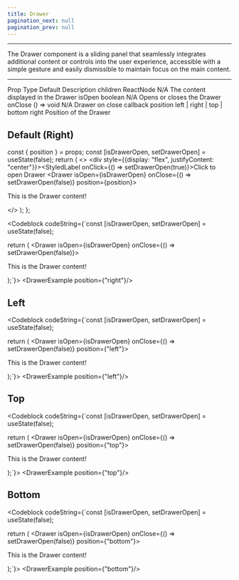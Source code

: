 ```yaml
---
title: Drawer
pagination_next: null
pagination_prev: null
---
```



<hr/>

<p>The Drawer component is a sliding panel that seamlessly integrates additional content or controls into the user experience, accessible with a simple gesture and easily dismissible to maintain focus on the main content.</p>

<hr/>

<PropsDropdown value="Figma file" link="">
  <tr>
    <th>Prop</th>
    <th>Type</th>
    <th>Default</th>
    <th>Description</th>
  </tr>
  <tr>
    <td>children</td>
    <td>ReactNode</td>
    <td>N/A</td>
    <td>The content displayed in the Drawer</td>
  </tr>
  <tr>
    <td>isOpen</td>
    <td>boolean</td>
    <td>N/A</td>
    <td>Opens or closes the Drawer</td>
  </tr>
  <tr>
    <td>onClose</td>
    <td>() => void</td>
    <td>N/A</td>
    <td>Drawer on close callback</td>
  </tr>
  <tr>
    <td>position</td>
    <td>left | right | top | bottom</td>
    <td>right</td>
    <td>Position of the Drawer</td>
  </tr>
</PropsDropdown>

## Default (Right)

  const { position } = props;
  const [isDrawerOpen, setDrawerOpen] = useState(false);
  return (
    <>
      <div style={{display: "flex", justifyContent: "center"}}><StyledLabel onClick={() => setDrawerOpen(true)}>Click to open Drawer</StyledLabel></div>
      <Drawer isOpen={isDrawerOpen} onClose={() => setDrawerOpen(false)} position={position}>
        <p>This is the Drawer content!</p>
      </Drawer>
    </>
  );
};

<Codeblock codeString={`const [isDrawerOpen, setDrawerOpen] = useState(false);

return (
  <Drawer isOpen={isDrawerOpen} onClose={() => setDrawerOpen(false)}>
    <p>This is the Drawer content!</p>
  </Drawer>
);`}>
    <DrawerExample position={"right"}/>
</Codeblock>

## Left

<Codeblock codeString={`const [isDrawerOpen, setDrawerOpen] = useState(false);

return (
  <Drawer isOpen={isDrawerOpen} onClose={() => setDrawerOpen(false)} position={"left"}>
    <p>This is the Drawer content!</p>
  </Drawer>
);`}>
    <DrawerExample position={"left"}/>
</Codeblock>

## Top

<Codeblock codeString={`const [isDrawerOpen, setDrawerOpen] = useState(false);

return (
  <Drawer isOpen={isDrawerOpen} onClose={() => setDrawerOpen(false)} position={"top"}>
    <p>This is the Drawer content!</p>
  </Drawer>
);`}>
    <DrawerExample position={"top"}/>
</Codeblock>

## Bottom

<Codeblock codeString={`const [isDrawerOpen, setDrawerOpen] = useState(false);

return (
  <Drawer isOpen={isDrawerOpen} onClose={() => setDrawerOpen(false)} position={"bottom"}>
    <p>This is the Drawer content!</p>
  </Drawer>
);`}>
    <DrawerExample position={"bottom"}/>
</Codeblock>